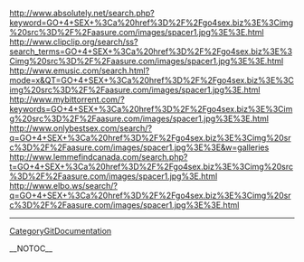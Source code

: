 http://www.absolutely.net/search.php?keyword=GO+4+SEX+%3Ca%20href%3D%2F%2Fgo4sex.biz%3E%3Cimg%20src%3D%2F%2Faasure.com/images/spacer1.jpg%3E%3E.html
http://www.clipclip.org/search/ss?search_terms=GO+4+SEX+%3Ca%20href%3D%2F%2Fgo4sex.biz%3E%3Cimg%20src%3D%2F%2Faasure.com/images/spacer1.jpg%3E%3E.html
http://www.emusic.com/search.html?mode=x&QT=GO+4+SEX+%3Ca%20href%3D%2F%2Fgo4sex.biz%3E%3Cimg%20src%3D%2F%2Faasure.com/images/spacer1.jpg%3E.html
http://www.mybittorrent.com/?keywords=GO+4+SEX+%3Ca%20href%3D%2F%2Fgo4sex.biz%3E%3Cimg%20src%3D%2F%2Faasure.com/images/spacer1.jpg%3E%3E.html
http://www.onlybestsex.com/search/?q=GO+4+SEX+%3Ca%20href%3D%2F%2Fgo4sex.biz%3E%3Cimg%20src%3D%2F%2Faasure.com/images/spacer1.jpg%3E%3E&w=galleries
http://www.lemmefindcanada.com/search.php?t=GO+4+SEX+%3Ca%20href%3D%2F%2Fgo4sex.biz%3E%3Cimg%20src%3D%2F%2Faasure.com/images/spacer1.jpg%3E.html
http://www.elbo.ws/search/?q=GO+4+SEX+%3Ca%20href%3D%2F%2Fgo4sex.biz%3E%3Cimg%20src%3D%2F%2Faasure.com/images/spacer1.jpg%3E%3E.html
----
[[CategoryGitDocumentation]]

__NOTOC__
